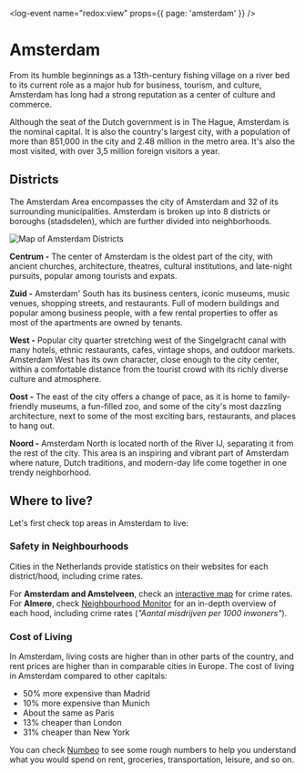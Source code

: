 
<log-event name="redox:view" props={{ page: 'amsterdam' }} />

# Amsterdam
From its humble beginnings as a 13th-century fishing village on a river bed to its current role as a major hub for business, tourism, and culture, Amsterdam has long had a strong reputation as a center of culture and commerce.

Although the seat of the Dutch government is in The Hague, Amsterdam is the nominal capital. It is also the country's largest city, with a population of more than 851,000 in the city and 2.48 million in the metro area. It's also the most visited, with over 3,5 million foreign visitors a year.

<youtube id="TF2qK6TX3YY" />

## Districts
The Amsterdam Area encompasses the city of Amsterdam and 32 of its surrounding
municipalities. Amsterdam is broken up into 8 districts or boroughs (stadsdelen), which are further divided into neighborhoods.

![Map of Amsterdam Districts](amsterdam-districts.jpeg)

**Centrum -** The center of Amsterdam is the oldest part of the city, with ancient churches, architecture, theatres, cultural institutions, and late-night pursuits, popular among tourists and expats.

**Zuid -** Amsterdam' South has its business centers, iconic museums, music venues, shopping streets, and restaurants. Full of modern buildings and popular among business people, with a few rental properties to offer as most of the apartments are owned by tenants.

**West -** Popular city quarter stretching west of the Singelgracht canal with many hotels, ethnic restaurants, cafes, vintage shops, and outdoor markets. Amsterdam West has its own character, close enough to the city center, within a comfortable distance from the tourist crowd with its richly diverse culture and atmosphere. 

**Oost -** The east of the city offers a change of pace, as it is home to family-friendly museums, a fun-filled zoo, and some of the city's most dazzling architecture, next to some of the most exciting bars, restaurants, and places to hang out.

**Noord -** Amsterdam North is located north of the River IJ, separating it from the rest of the city. This area is an inspiring and vibrant part of Amsterdam where nature, Dutch traditions, and modern-day life come together in one trendy neighborhood.

## Where to live?
Let's first check top areas in Amsterdam to live:
<DistrictsExplorer />

### Safety in Neighbourhoods
Cities in the Netherlands provide statistics on their websites for each district/hood, including crime rates.

For **Amsterdam and Amstelveen**, check an [interactive map](https://onderzoek.amsterdam.nl/interactief/dashboard-veiligheid) for crime rates. For **Almere**, check [Neighbourhood Monitor](https://wijkmonitoralmere.nl/nl/start.html) for an in-depth overview of each hood, including crime rates (*"Aantal misdrijven per 1000 inwoners"*).

### Cost of Living 
In Amsterdam, living costs are higher than in other parts of the country, and rent prices are higher than in comparable cities in Europe. The cost of living in Amsterdam compared to other capitals:

- 50% more expensive than Madrid
- 10% more expensive than Munich
- About the same as Paris
- 13% cheaper than London
- 31% cheaper than New York

You can check [Numbeo](https://www.numbeo.com/cost-of-living/in/Amsterdam) to see some rough numbers to help you understand what you would spend on rent, groceries, transportation, leisure, and so on.
